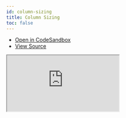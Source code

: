```yaml
---
id: column-sizing
title: Column Sizing
toc: false
---
```


- [Open in CodeSandbox](https://codesandbox.io/s/github/tannerlinsley/react-table/tree/alpha/examples/react/column-sizing)
- [View Source](https://github.com/tannerlinsley/react-table/tree/alpha/examples/react/column-sizing)

<iframe
  src="https://codesandbox.io/embed/github/tannerlinsley/react-table/tree/alpha/examples/react/column-sizing?autoresize=1&fontsize=14&theme=dark"
  title="tannerlinsley/react-table: column-sizing"
  sandbox="allow-forms allow-modals allow-popups allow-presentation allow-same-origin allow-scripts"
  style={{
    width: '100%',
    height: '80vh',
    border: '0',
    borderRadius: 8,
    overflow: 'hidden',
    position: 'static',
    zIndex: 0,
  }}
></iframe>
